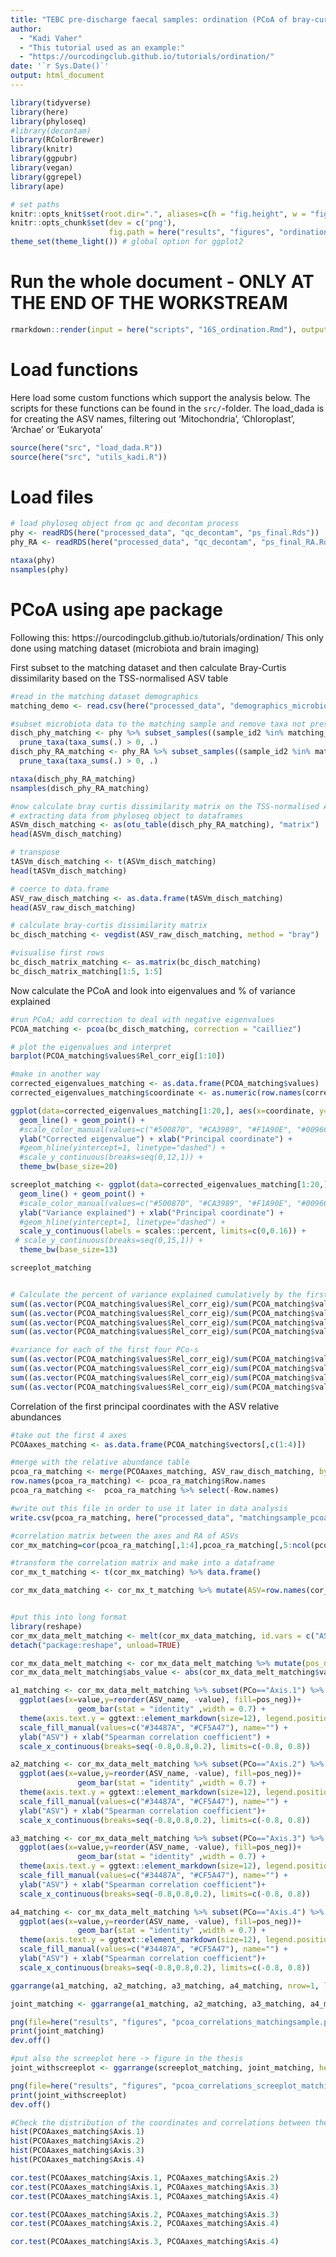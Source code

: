 ```yaml
---
title: "TEBC pre-discharge faecal samples: ordination (PCoA of bray-curtis dissimilarity)"
author: 
  - "Kadi Vaher"
  - "This tutorial used as an example:"
  - "https://ourcodingclub.github.io/tutorials/ordination/"
date: '`r Sys.Date()`'
output: html_document
---
```


```r

library(tidyverse) 
library(here) 
library(phyloseq)
#library(decontam)
library(RColorBrewer)
library(knitr)
library(ggpubr)
library(vegan)
library(ggrepel)
library(ape)

# set paths
knitr::opts_knit$set(root.dir=".", aliases=c(h = "fig.height", w = "fig.width", ow = "out.width"))
knitr::opts_chunk$set(dev = c('png'), 
                      fig.path = here("results", "figures", "ordination", ""), dpi = 300)
theme_set(theme_light()) # global option for ggplot2
```

# Run the whole document - ONLY AT THE END OF THE WORKSTREAM

```r
rmarkdown::render(input = here("scripts", "16S_ordination.Rmd"), output_dir = here("results", "reports"))
```

# Load functions

Here load some custom functions which support the analysis below. The scripts for these functions can be found in the `src/`-folder.
The load_dada is for creating the ASV names, filtering out 'Mitochondria', 'Chloroplast', 'Archae' or 'Eukaryota'

```r
source(here("src", "load_dada.R"))
source(here("src", "utils_kadi.R"))

```

# Load files

```r
# load phyloseq object from qc and decontam process
phy <- readRDS(here("processed_data", "qc_decontam", "ps_final.Rds"))
phy_RA <- readRDS(here("processed_data", "qc_decontam", "ps_final_RA.Rds"))

ntaxa(phy)
nsamples(phy)

```

# PCoA using ape package
Following this: https://ourcodingclub.github.io/tutorials/ordination/
This only done using matching dataset (microbiota and brain imaging)

First subset to the matching dataset and then calculate Bray-Curtis dissimilarity based on the TSS-normalised ASV table

```r

#read in the matching dataset demographics
matching_demo <- read.csv(here("processed_data", "demographics_microbiome_mri_79_10102022.csv"))

#subset microbiota data to the matching sample and remove taxa not present in these samples
disch_phy_matching <- phy %>% subset_samples((sample_id2 %in% matching_demo$sample_id)) %>% 
  prune_taxa(taxa_sums(.) > 0, .)
disch_phy_RA_matching <- phy_RA %>% subset_samples((sample_id2 %in% matching_demo$sample_id))%>% 
  prune_taxa(taxa_sums(.) > 0, .)

ntaxa(disch_phy_RA_matching)
nsamples(disch_phy_RA_matching)

#now calculate bray curtis dissimilarity matrix on the TSS-normalised ASV table
# extracting data from phyloseq object to dataframes
ASVm_disch_matching <- as(otu_table(disch_phy_RA_matching), "matrix")
head(ASVm_disch_matching)

# transpose
tASVm_disch_matching <- t(ASVm_disch_matching)
head(tASVm_disch_matching)

# coerce to data.frame
ASV_raw_disch_matching <- as.data.frame(tASVm_disch_matching)
head(ASV_raw_disch_matching)

# calculate bray-curtis dissimilarity matrix
bc_disch_matching <- vegdist(ASV_raw_disch_matching, method = "bray")

#visualise first rows
bc_disch_matrix_matching <- as.matrix(bc_disch_matching)
bc_disch_matrix_matching[1:5, 1:5]


```

Now calculate the PCoA and look into eigenvalues and % of variance explained

```r

#run PCoA; add correction to deal with negative eigenvalues
PCOA_matching <- pcoa(bc_disch_matching, correction = "cailliez")

# plot the eigenvalues and interpret
barplot(PCOA_matching$values$Rel_corr_eig[1:10])

#make in another way
corrected_eigenvalues_matching <- as.data.frame(PCOA_matching$values)
corrected_eigenvalues_matching$coordinate <- as.numeric(row.names(corrected_eigenvalues_matching))

ggplot(data=corrected_eigenvalues_matching[1:20,], aes(x=coordinate, y=Corr_eig)) +
  geom_line() + geom_point() + 
  #scale_color_manual(values=c("#500870", "#CA3989", "#F1A90E", "#00966C", "#A77588", "#2EB1AB", "#BA2913")) + 
  ylab("Corrected eigenvalue") + xlab("Principal coordinate") + 
  #geom_hline(yintercept=1, linetype="dashed") +
  #scale_y_continuous(breaks=seq(0,12,1)) +
  theme_bw(base_size=20)

screeplot_matching <- ggplot(data=corrected_eigenvalues_matching[1:20,], aes(x=coordinate, y=Rel_corr_eig)) +
  geom_line() + geom_point() + 
  #scale_color_manual(values=c("#500870", "#CA3989", "#F1A90E", "#00966C", "#A77588", "#2EB1AB", "#BA2913")) + 
  ylab("Variance explained") + xlab("Principal coordinate") + 
  #geom_hline(yintercept=1, linetype="dashed") +
  scale_y_continuous(labels = scales::percent, limits=c(0,0.16)) +
 # scale_y_continuous(breaks=seq(0,15,1)) +
  theme_bw(base_size=13)

screeplot_matching


# Calculate the percent of variance explained cumulatively by the first few axes
sum((as.vector(PCOA_matching$values$Rel_corr_eig)/sum(PCOA_matching$values$Rel_corr_eig))[1:1]) # 15.05%
sum((as.vector(PCOA_matching$values$Rel_corr_eig)/sum(PCOA_matching$values$Rel_corr_eig))[1:2]) # 28.28%
sum((as.vector(PCOA_matching$values$Rel_corr_eig)/sum(PCOA_matching$values$Rel_corr_eig))[1:3]) # 36.35%
sum((as.vector(PCOA_matching$values$Rel_corr_eig)/sum(PCOA_matching$values$Rel_corr_eig))[1:4]) # 40.87%

#variance for each of the first four PCo-s
sum((as.vector(PCOA_matching$values$Rel_corr_eig)/sum(PCOA_matching$values$Rel_corr_eig))[1:1]) # 15.05%
sum((as.vector(PCOA_matching$values$Rel_corr_eig)/sum(PCOA_matching$values$Rel_corr_eig))[2:2]) # 13.22%
sum((as.vector(PCOA_matching$values$Rel_corr_eig)/sum(PCOA_matching$values$Rel_corr_eig))[3:3]) # 8.07%
sum((as.vector(PCOA_matching$values$Rel_corr_eig)/sum(PCOA_matching$values$Rel_corr_eig))[4:4]) # 4.53%

```

Correlation of the first principal coordinates with the ASV relative abundances

```r

#take out the first 4 axes
PCOAaxes_matching <- as.data.frame(PCOA_matching$vectors[,c(1:4)])

#merge with the relative abundance table
pcoa_ra_matching <- merge(PCOAaxes_matching, ASV_raw_disch_matching, by=0)
row.names(pcoa_ra_matching) <- pcoa_ra_matching$Row.names
pcoa_ra_matching <-  pcoa_ra_matching %>% select(-Row.names)

#write out this file in order to use it later in data analysis
write.csv(pcoa_ra_matching, here("processed_data", "matchingsample_pcoa_relativeabundances.csv"))

#correlation matrix between the axes and RA of ASVs
cor_mx_matching=cor(pcoa_ra_matching[,1:4],pcoa_ra_matching[,5:ncol(pcoa_ra_matching)], method = "spearman")

#transform the correlation matrix and make into a dataframe
cor_mx_t_matching <- t(cor_mx_matching) %>% data.frame()

cor_mx_data_matching <- cor_mx_t_matching %>% mutate(ASV=row.names(cor_mx_t_matching)) %>% mutate(ASV_name = format_OTU(ASV))


#put this into long format
library(reshape)
cor_mx_data_melt_matching <- melt(cor_mx_data_matching, id.vars = c("ASV", "ASV_name"), measure.vars = 1:4, variable_name="PCo")
detach("package:reshape", unload=TRUE)

cor_mx_data_melt_matching <- cor_mx_data_melt_matching %>% mutate(pos_neg = ifelse(value<0, "negative", "positive"))
cor_mx_data_melt_matching$abs_value <- abs(cor_mx_data_melt_matching$value)

a1_matching <- cor_mx_data_melt_matching %>% subset(PCo=="Axis.1") %>% slice_max(abs_value, n=30) %>%
  ggplot(aes(x=value,y=reorder(ASV_name, -value), fill=pos_neg))+ 
               geom_bar(stat = "identity" ,width = 0.7) +
  theme(axis.text.y = ggtext::element_markdown(size=12), legend.position="none", axis.title.x = element_text(size = 12)) +
  scale_fill_manual(values=c("#34487A", "#CF5A47"), name="") +
  ylab("ASV") + xlab("Spearman correlation coefficient") +
  scale_x_continuous(breaks=seq(-0.8,0.8,0.2), limits=c(-0.8, 0.8))

a2_matching <- cor_mx_data_melt_matching %>% subset(PCo=="Axis.2") %>% slice_max(abs_value, n=30) %>%
  ggplot(aes(x=value,y=reorder(ASV_name, -value), fill=pos_neg))+ 
               geom_bar(stat = "identity" ,width = 0.7) +
  theme(axis.text.y = ggtext::element_markdown(size=12), legend.position="none", axis.title.x = element_text(size = 12)) +
  scale_fill_manual(values=c("#34487A", "#CF5A47"), name="") +
  ylab("ASV") + xlab("Spearman correlation coefficient")+
  scale_x_continuous(breaks=seq(-0.8,0.8,0.2), limits=c(-0.8, 0.8))

a3_matching <- cor_mx_data_melt_matching %>% subset(PCo=="Axis.3") %>% slice_max(abs_value, n=30) %>%
  ggplot(aes(x=value,y=reorder(ASV_name, -value), fill=pos_neg))+ 
               geom_bar(stat = "identity" ,width = 0.7) +
  theme(axis.text.y = ggtext::element_markdown(size=12), legend.position="none", axis.title.x = element_text(size = 12)) +
  scale_fill_manual(values=c("#34487A", "#CF5A47"), name="") +
  ylab("ASV") + xlab("Spearman correlation coefficient")+
  scale_x_continuous(breaks=seq(-0.8,0.8,0.2), limits=c(-0.8, 0.8))

a4_matching <- cor_mx_data_melt_matching %>% subset(PCo=="Axis.4") %>% slice_max(abs_value, n=30) %>%
  ggplot(aes(x=value,y=reorder(ASV_name, -value), fill=pos_neg))+ 
               geom_bar(stat = "identity" ,width = 0.7) +
  theme(axis.text.y = ggtext::element_markdown(size=12), legend.position="none", axis.title.x = element_text(size = 12)) +
  scale_fill_manual(values=c("#34487A", "#CF5A47"), name="") +
  ylab("ASV") + xlab("Spearman correlation coefficient")+
  scale_x_continuous(breaks=seq(-0.8,0.8,0.2), limits=c(-0.8, 0.8))

ggarrange(a1_matching, a2_matching, a3_matching, a4_matching, nrow=1, labels = c("PCo1, 15.05%", "PCo2, 13.22%", "PCo3, 8.07%", "PCo4, 4.53%"))

joint_matching <- ggarrange(a1_matching, a2_matching, a3_matching, a4_matching, nrow=2, ncol=2, labels = c("PCo1, 15.05%", "PCo2, 13.22%", "PCo3, 8.07%", "PCo4, 4.53%"), font.label = list(size = 13))

png(file=here("results", "figures", "pcoa_correlations_matchingsample.png"), width = 17, height =17 , units = "in",res=300)
print(joint_matching)
dev.off()

#put also the screeplot here -> figure in the thesis
joint_withscreeplot <- ggarrange(screeplot_matching, joint_matching, heights = c(1,4), nrow=2, labels=c("A", "B"))

png(file=here("results", "figures", "pcoa_correlations_screeplot_matchingsample.png"), width = 17, height =20 , units = "in",res=300)
print(joint_withscreeplot)
dev.off()

#Check the distribution of the coordinates and correlations between them
hist(PCOAaxes_matching$Axis.1)
hist(PCOAaxes_matching$Axis.2)
hist(PCOAaxes_matching$Axis.3)
hist(PCOAaxes_matching$Axis.4)

cor.test(PCOAaxes_matching$Axis.1, PCOAaxes_matching$Axis.2)
cor.test(PCOAaxes_matching$Axis.1, PCOAaxes_matching$Axis.3)
cor.test(PCOAaxes_matching$Axis.1, PCOAaxes_matching$Axis.4)

cor.test(PCOAaxes_matching$Axis.2, PCOAaxes_matching$Axis.3)
cor.test(PCOAaxes_matching$Axis.2, PCOAaxes_matching$Axis.4)

cor.test(PCOAaxes_matching$Axis.3, PCOAaxes_matching$Axis.4)

```